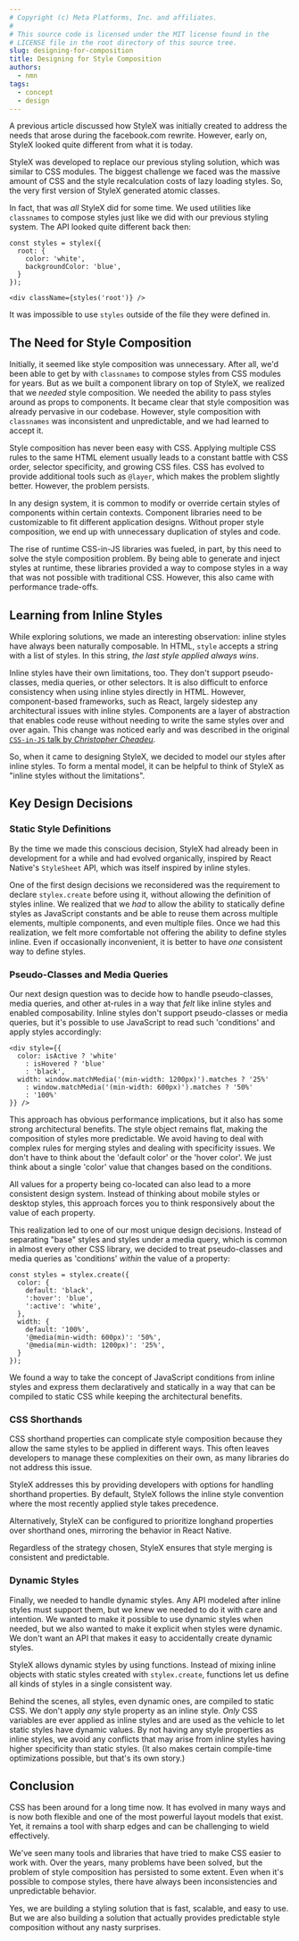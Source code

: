 ```yaml
---
# Copyright (c) Meta Platforms, Inc. and affiliates.
#
# This source code is licensed under the MIT license found in the
# LICENSE file in the root directory of this source tree.
slug: designing-for-composition
title: Designing for Style Composition
authors: 
  - nmn
tags: 
  - concept
  - design
---
```


A previous article discussed how StyleX was initially created to address the 
needs that arose during the facebook.com rewrite. However, early on, StyleX
looked quite different from what it is today.

StyleX was developed to replace our previous styling solution, which was
similar to CSS modules. The biggest challenge we faced was the massive amount
of CSS and the style recalculation costs of lazy loading styles. So, the very
first version of StyleX generated atomic classes.

In fact, that was *all* StyleX did for some time. We used utilities like
`classnames` to compose styles just like we did with our previous styling
system. The API looked quite different back then:

```tsx
const styles = stylex({
  root: {
    color: 'white',
    backgroundColor: 'blue',
  }
});

<div className={styles('root')} />
```

It was impossible to use `styles` outside of the file they were defined in.

## The Need for Style Composition

Initially, it seemed like style composition was unnecessary. After all, we'd been
able to get by with `classnames` to compose styles from CSS modules for years.
But as we built a component library on top of StyleX, we realized that we *needed*
style composition. We needed the ability to pass styles around as props
to components. It became clear that style composition was already
pervasive in our codebase. However, style composition with `classnames` was
inconsistent and unpredictable, and we had learned to accept it.

Style composition has never been easy with CSS. Applying multiple CSS rules
to the same HTML element usually leads to a constant battle with CSS order,
selector specificity, and growing CSS files. CSS has evolved to provide
additional tools such as `@layer`, which makes the problem slightly better.
However, the problem persists.

In any design system, it is common to modify or override certain styles
of components within certain contexts. Component libraries need to be customizable
to fit different application designs. Without proper style composition, we end up
with unnecessary duplication of styles and code.

The rise of runtime CSS-in-JS libraries was fueled, in part, by this need
to solve the style composition problem. By being able to generate and inject
styles at runtime, these libraries provided a way to compose
styles in a way that was not possible with traditional CSS. However, this
also came with performance trade-offs.

## Learning from Inline Styles

While exploring solutions, we made an interesting observation: inline styles have
always been naturally composable. In HTML, `style` accepts a string with a list
of styles. In this string, *the last style applied always wins*.

Inline styles have their own limitations, too. They don't support pseudo-classes,
media queries, or other selectors. It is also difficult to enforce
consistency when using inline styles directly in HTML. However, component-based
frameworks, such as React, largely sidestep any architectural issues with inline
styles. Components are a layer of abstraction that enables code reuse without
needing to write the same styles over and over again. This change was noticed
early and was described in the original [`CSS-in-JS` talk by _Christopher Cheadeu_](https://vimeo.com/116209150).

So, when it came to designing StyleX, we decided to model our styles after
inline styles. To form a mental model, it can be helpful to think of StyleX
as "inline styles without the limitations".

## Key Design Decisions

### Static Style Definitions

By the time we made this conscious decision, StyleX had already been in development
for a while and had evolved organically, inspired by React Native's `StyleSheet` API,
which was itself inspired by inline styles.

One of the first design decisions we reconsidered was the requirement to
declare `stylex.create` before using it, without allowing the definition of styles
inline. We realized that we *had* to allow the ability to statically define
styles as JavaScript constants and be able to reuse them across multiple elements,
multiple components, and even multiple files. Once we had this realization, we
felt more comfortable not offering the ability to define styles inline. Even if
occasionally inconvenient, it is better to have *one* consistent way to define styles.

### Pseudo-Classes and Media Queries

Our next design question was to decide how to handle pseudo-classes, media queries,
and other at-rules in a way that *felt* like inline styles and enabled composability.
Inline styles don't support pseudo-classes or media queries, but it's possible
to use JavaScript to read such 'conditions' and apply styles accordingly:

```tsx
<div style={{
  color: isActive ? 'white'
    : isHovered ? 'blue'
    : 'black',
  width: window.matchMedia('(min-width: 1200px)').matches ? '25%'
    : window.matchMedia('(min-width: 600px)').matches ? '50%'
    : '100%'
}} />
```

This approach has obvious performance implications, but it also has some strong
architectural benefits. The style object remains flat, making the composition of
styles more predictable. We avoid having to deal with complex rules for merging
styles and dealing with specificity issues. We don't have to think about the
'default color' or the 'hover color'. We just think about a single 'color'
value that changes based on the conditions.

All values for a property being co-located can also lead to a more consistent
design system. Instead of thinking about mobile styles or desktop styles, this
approach forces you to think responsively about the value of each property.

This realization led to one of our most unique design decisions. Instead of separating "base"
styles and styles under a media query, which is common in almost every other CSS
library, we decided to treat pseudo-classes and media queries as 'conditions' *within*
the value of a property:

```tsx
const styles = stylex.create({
  color: {
    default: 'black',
    ':hover': 'blue',
    ':active': 'white',
  },
  width: {
    default: '100%',
    '@media(min-width: 600px)': '50%',
    '@media(min-width: 1200px)': '25%',
  }
});
```

We found a way to take the concept of JavaScript conditions from inline styles
and express them declaratively and statically in a way that can be compiled to
static CSS while keeping the architectural benefits.

### CSS Shorthands

CSS shorthand properties can complicate style composition because they allow the
same styles to be applied in different ways. This often leaves developers to
manage these complexities on their own, as many libraries do not address this issue.

StyleX addresses this by providing developers with options for handling shorthand
properties. By default, StyleX follows the inline style convention where the most
recently applied style takes precedence.

Alternatively, StyleX can be configured to prioritize longhand properties over
shorthand ones, mirroring the behavior in React Native.

Regardless of the strategy chosen, StyleX ensures that style merging is consistent
and predictable.

### Dynamic Styles

Finally, we needed to handle dynamic styles. Any API modeled after inline styles
must support them, but we knew we needed to do it with care and intention. We
wanted to make it possible to use dynamic styles when needed, but we also wanted
to make it explicit when styles were dynamic. We don't want an API that makes it
easy to accidentally create dynamic styles.

StyleX allows dynamic styles by using functions. Instead of mixing inline objects
with static styles created with `stylex.create`, functions let us define all kinds
of styles in a single consistent way.

Behind the scenes, all styles, even dynamic ones, are compiled to static CSS. We don't
apply *any* style property as an inline style. *Only* CSS variables are ever applied
as inline styles and are used as the vehicle to let static styles have dynamic values.
By not having any style properties as inline styles, we avoid any conflicts that may
arise from inline styles having higher specificity than static styles. (It also makes
certain compile-time optimizations possible, but that's its own story.)

## Conclusion

CSS has been around for a long time now. It has evolved in many ways and is now both
flexible and one of the most powerful layout models that exist. Yet, it remains a
tool with sharp edges and can be challenging to wield effectively.

We've seen many tools and libraries that have tried to make CSS easier
to work with. Over the years, many problems have been solved, but the problem of
style composition has persisted to some extent. Even when it's possible to compose
styles, there have always been inconsistencies and unpredictable behavior.

Yes, we are building a styling solution that is fast, scalable, and easy to use.
But we are also building a solution that actually provides predictable style
composition without any nasty surprises.